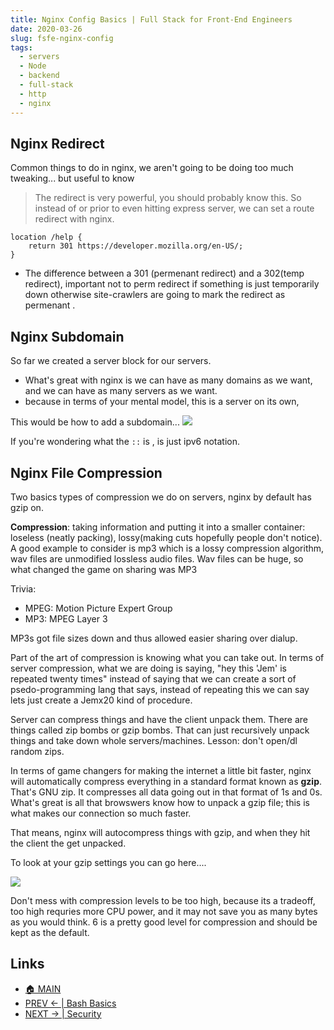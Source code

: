 ```yaml
---
title: Nginx Config Basics | Full Stack for Front-End Engineers
date: 2020-03-26
slug: fsfe-nginx-config
tags:
  - servers
  - Node
  - backend
  - full-stack
  - http
  - nginx
---
```


## Nginx Redirect
Common things to do in nginx, we aren't going to be doing too much tweaking... but useful to know

> The redirect is very powerful, you should probably know this. So instead of or prior to even hitting express server, we can set a route redirect with nginx.
```
location /help {
    return 301 https://developer.mozilla.org/en-US/;
}
```
- The difference between a 301 (permenant redirect) and a 302(temp redirect), important not to perm redirect if something is just temporarily down otherwise site-crawlers are going to mark the redirect as permenant .


## Nginx Subdomain
So far we created a server block for our servers.
- What's great with nginx is we can have as many domains as we want, and we can have as many servers as we want.
- because in terms of your mental model, this is a server on its own, 

This would be how to add a subdomain...
![](nginx-subdomain.png)

If you're wondering what the `::` is , is just ipv6 notation.
  
## Nginx File Compression 
Two basics types of compression we do on servers, nginx by default has gzip on. 

**Compression**: taking information and putting it into a smaller container: loseless (neatly packing), lossy(making cuts hopefully people don't notice). A good example to consider is mp3 which is a lossy compression algorithm, wav files are unmodified lossless audio files. Wav files can be huge, so what changed the game on sharing was MP3 

Trivia:   
- MPEG: Motion Picture Expert Group  
- MP3: MPEG Layer 3   

MP3s got file sizes down and thus allowed easier sharing over dialup.

Part of the art of compression is knowing what you can take out. In terms of server compression, what we are doing is saying, "hey this 'Jem' is repeated twenty times" instead of saying that we can create a sort of psedo-programming lang that says, instead of repeating this we can say lets just create a Jemx20 kind of procedure.

Server can compress things and have the client unpack them. There are things called zip bombs or gzip bombs. That can just recursively unpack things and take down whole servers/machines. Lesson: don't open/dl random zips.

In terms of game changers for making the internet a little bit faster, nginx will automatically compress everything in a standard format known as **gzip**. That's GNU zip. It compresses all data going out in that format of 1s and 0s. What's great is all that browswers know how to unpack a gzip file; this is what makes our connection so much faster.

That means, nginx will autocompress things with gzip, and when they hit the client the get unpacked. 

To look at your gzip settings you can go here....

![](gzip-settings.png)

Don't mess with compression levels to be too high, because its a tradeoff, too high requries more CPU power, and it may not save you as many bytes as you would think. 6 is a pretty good level for compression and should be kept as the default.

## Links 
- [🏠 MAIN](/fsfe-intro)
- [PREV ← | Bash Basics](/fsfe-bash-basics)
- [NEXT → | Security ](/fsfe-security)
